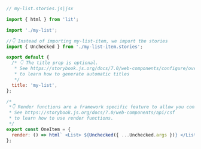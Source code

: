 ```js
// my-list.stories.js|jsx

import { html } from 'lit';

import './my-list';

//👇 Instead of importing my-list-item, we import the stories
import { Unchecked } from './my-list-item.stories';

export default {
  /* 👇 The title prop is optional.
   * See https://storybook.js.org/docs/7.0/web-components/configure/overview#configure-story-loading
   * to learn how to generate automatic titles
   */
  title: 'my-list',
};

/*
 *👇 Render functions are a framework specific feature to allow you control on how the component renders.
 * See https://storybook.js.org/docs/7.0/web-components/api/csf
 * to learn how to use render functions.
 */
export const OneItem = {
  render: () => html` <List> ${Unchecked({ ...Unchecked.args })} </List> `,
};
```
